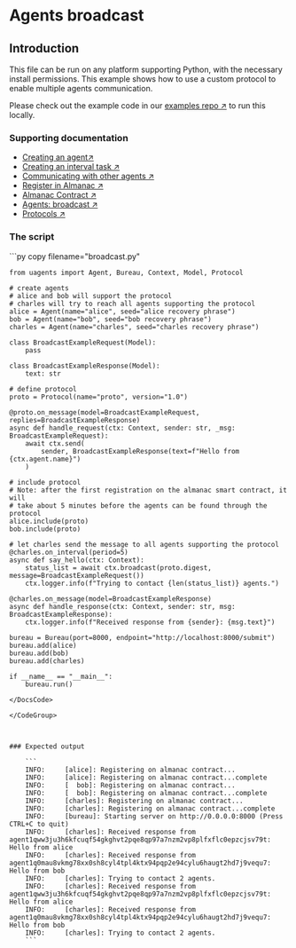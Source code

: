 
# Agents broadcast

## Introduction

This file can be run on any platform supporting Python, with the necessary install permissions. This example shows how to use a custom protocol to enable multiple agents communication.

Please check out the example code in our [examples repo ↗️](https://github.com/fetchai/uAgent-Examples/blob/main/1-uagents/examples/intermediate/broadcast/broadcast.py) to run this locally.

### Supporting documentation

- [Creating an agent↗️](/guides/agents/create-a-uagent)
- [Creating an interval task ↗️](/guides/agents/interval-task)
- [Communicating with other agents ↗️](/guides/agents/intermediate/communicating-with-other-agents)
- [Register in Almanac ↗️](/guides/agents/register-in-almanac)
- [Almanac Contract ↗️](/references/contracts/uagents-almanac/almanac-overview)
- [Agents: broadcast ↗️](/guides/agents/broadcast)
- [Protocols ↗️](/references/uagents/uagents-protocols/agent-protocols)

### The script

<GithubCodeSegment digest="0156a572fb0598cfb6d2ddfb5afa4ac4">
    <CodeSegment
        path="https://github.com/fetchai/uAgent-Examples/blob/main/1-uagents/examples/intermediate/broadcast/broadcast.py"
        lineStart={1}
        lineEnd={47}
        hosted={true}
    />
</GithubCodeSegment>
<CodeGroup dynamic hasCopy isLocalHostedFile digest='0156a572fb0598cfb6d2ddfb5afa4ac4'>

<DocsCode local={true}>
	```py copy filename="broadcast.py"

	from uagents import Agent, Bureau, Context, Model, Protocol
	 
	# create agents
	# alice and bob will support the protocol
	# charles will try to reach all agents supporting the protocol
	alice = Agent(name="alice", seed="alice recovery phrase")
	bob = Agent(name="bob", seed="bob recovery phrase")
	charles = Agent(name="charles", seed="charles recovery phrase")
	 
	class BroadcastExampleRequest(Model):
	    pass
	 
	class BroadcastExampleResponse(Model):
	    text: str
	 
	# define protocol
	proto = Protocol(name="proto", version="1.0")
	 
	@proto.on_message(model=BroadcastExampleRequest, replies=BroadcastExampleResponse)
	async def handle_request(ctx: Context, sender: str, _msg: BroadcastExampleRequest):
	    await ctx.send(
	        sender, BroadcastExampleResponse(text=f"Hello from {ctx.agent.name}")
	    )
	 
	# include protocol
	# Note: after the first registration on the almanac smart contract, it will
	# take about 5 minutes before the agents can be found through the protocol
	alice.include(proto)
	bob.include(proto)
	 
	# let charles send the message to all agents supporting the protocol
	@charles.on_interval(period=5)
	async def say_hello(ctx: Context):
	    status_list = await ctx.broadcast(proto.digest, message=BroadcastExampleRequest())
	    ctx.logger.info(f"Trying to contact {len(status_list)} agents.")
	 
	@charles.on_message(model=BroadcastExampleResponse)
	async def handle_response(ctx: Context, sender: str, msg: BroadcastExampleResponse):
	    ctx.logger.info(f"Received response from {sender}: {msg.text}")
	 
	bureau = Bureau(port=8000, endpoint="http://localhost:8000/submit")
	bureau.add(alice)
	bureau.add(bob)
	bureau.add(charles)
	 
	if __name__ == "__main__":
	    bureau.run()

```
</DocsCode>

</CodeGroup>



### Expected output

    ```
    INFO:     [alice]: Registering on almanac contract...
    INFO:     [alice]: Registering on almanac contract...complete
    INFO:     [  bob]: Registering on almanac contract...
    INFO:     [  bob]: Registering on almanac contract...complete
    INFO:     [charles]: Registering on almanac contract...
    INFO:     [charles]: Registering on almanac contract...complete
    INFO:     [bureau]: Starting server on http://0.0.0.0:8000 (Press CTRL+C to quit)
    INFO:     [charles]: Received response from agent1qww3ju3h6kfcuqf54gkghvt2pqe8qp97a7nzm2vp8plfxflc0epzcjsv79t: Hello from alice
    INFO:     [charles]: Received response from agent1q0mau8vkmg78xx0sh8cyl4tpl4ktx94pqp2e94cylu6haugt2hd7j9vequ7: Hello from bob
    INFO:     [charles]: Trying to contact 2 agents.
    INFO:     [charles]: Received response from agent1qww3ju3h6kfcuqf54gkghvt2pqe8qp97a7nzm2vp8plfxflc0epzcjsv79t: Hello from alice
    INFO:     [charles]: Received response from agent1q0mau8vkmg78xx0sh8cyl4tpl4ktx94pqp2e94cylu6haugt2hd7j9vequ7: Hello from bob
    INFO:     [charles]: Trying to contact 2 agents.
    ```
